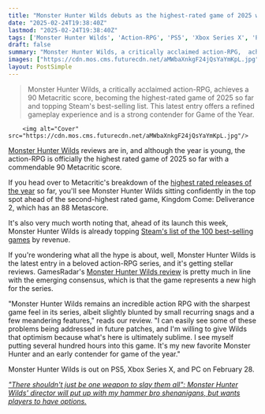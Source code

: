 ```yaml
---
title: "Monster Hunter Wilds debuts as the highest-rated game of 2025 with a 90 Metacritic score, and it's the top-selling game on Steam ahead of launch this week"
date: "2025-02-24T19:38:40Z"
lastmod: "2025-02-24T19:38:40Z"
tags: ['Monster Hunter Wilds', 'Action-RPG', 'PS5', 'Xbox Series X', 'PC', 'Metacritic', 'Steam']
draft: false
summary: "Monster Hunter Wilds, a critically acclaimed action-RPG,  achieves a 90 Metacritic score, becoming the highest-rated game of 2025 so far and topping Steam's best-selling list.  This latest entry offers a refined gameplay experience and is a strong contender for Game of the Year."
images: ["https://cdn.mos.cms.futurecdn.net/aMWbaXnkgF24jQsYaYmKpL.jpg"]
layout: PostSimple
---
```

> Monster Hunter Wilds, a critically acclaimed action-RPG,  achieves a 90 Metacritic score, becoming the highest-rated game of 2025 so far and topping Steam's best-selling list.  This latest entry offers a refined gameplay experience and is a strong contender for Game of the Year.


        <img alt="Cover" src="https://cdn.mos.cms.futurecdn.net/aMWbaXnkgF24jQsYaYmKpL.jpg"/>
        
[Monster Hunter Wilds](https://www.gamesradar.com/games/monster-hunter/monster-hunter-wilds-guide/) reviews are in, and although the year is young, the action-RPG is officially the highest rated game of 2025 so far with a commendable 90 Metacritic score.

If you head over to Metacritic's breakdown of the [highest rated releases of the year](https://www.metacritic.com/browse/game/all/all/current-year/) so far, you'll see Monster Hunter Wilds sitting confidently in the top spot ahead of the second-highest rated game, Kingdom Come: Deliverance 2, which has an 88 Metascore.

It's also very much worth noting that, ahead of its launch this week, Monster Hunter Wilds is already topping [Steam's list of the 100 best-selling games](https://store.steampowered.com/charts/topselling/global) by revenue.

If you're wondering what all the hype is about, well, Monster Hunter Wilds is the latest entry in a beloved action-RPG series, and it's getting stellar reviews. GamesRadar's [Monster Hunter Wilds review](https://www.gamesradar.com/games/monster-hunter/monster-hunter-wilds-review/) is pretty much in line with the emerging consensus, which is that the game represents a new high for the series.

"Monster Hunter Wilds remains an incredible action RPG with the sharpest game feel in its series, albeit slightly blunted by small recurring snags and a few meandering features," reads our review. "I can easily see some of these problems being addressed in future patches, and I'm willing to give Wilds that optimism because what's here is ultimately sublime. I see myself putting several hundred hours into this game. It's my new favorite Monster Hunter and an early contender for game of the year."

Monster Hunter Wilds is out on PS5, Xbox Series X, and PC on February 28.

[<em>"There shouldn't just be one weapon to slay them all": Monster Hunter Wilds' director will put up with my hammer bro shenanigans, but wants players to have options.</em>](https://www.gamesradar.com/games/monster-hunter/there-shouldnt-just-be-one-weapon-to-slay-them-all-monster-hunter-wilds-director-will-put-up-with-my-hammer-bro-shenanigans-but-wants-players-to-have-options/)
        